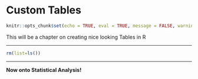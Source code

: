 # Custom Tables

```r
knitr::opts_chunk$set(echo = TRUE, eval = TRUE, message = FALSE, warning = FALSE)
```

This will be a chapter on creating nice looking Tables in R

********

```r
rm(list=ls())
```

********

**Now onto Statistical Analysis!**

